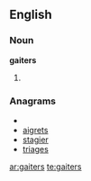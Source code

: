 ==English==

===Noun===
'''gaiters'''

# {{plural of|[[gaiter]]}}

===Anagrams===
* {{alphagram|aegirst}}
* [[aigrets#English|aigrets]]
* [[stagier#English|stagier]]
* [[triages#English|triages]]

[[ar:gaiters]]
[[te:gaiters]]